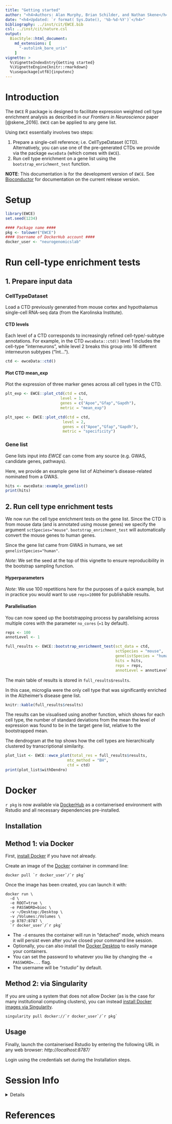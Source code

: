 ```yaml
---
title: "Getting started"
author: "<h4>Authors: Alan Murphy, Brian Schilder, and Nathan Skene</h4>"
date: "<h4>Updated: `r format( Sys.Date(), '%b-%d-%Y')`</h4>"
bibliography: ../inst/cit/EWCE.bib
csl: ../inst/cit/nature.csl
output:
  BiocStyle::html_document:
    md_extensions: [ 
      "-autolink_bare_uris" 
    ]
vignette: >
  %\VignetteIndexEntry{Getting started}
  %\VignetteEngine{knitr::rmarkdown}
  %\usepackage[utf8]{inputenc}
---
```


# Introduction

The `EWCE` R package is designed to facilitate expression weighted cell type
enrichment analysis as described in our *Frontiers in Neuroscience* 
paper [@skene_2016]. `EWCE` can be applied to any gene list. 
 
Using `EWCE` essentially involves two steps:

1. Prepare a single-cell reference; i.e. CellTypeDataset (CTD). Alternatively, 
you can use one of the pre-generated CTDs we provide via the package `ewceData`
(which comes with `EWCE`).  
2. Run cell type enrichment on a gene list using the `bootstrap_enrichment_test` function. 

**NOTE**: This documentation is for the development version of `EWCE`. See [Bioconductor](https://bioconductor.org/packages/release/bioc/html/EWCE.html) for documentation on the current release version. 

# Setup

```r
library(EWCE) 
set.seed(1234)

#### Package name ####
pkg <- tolower("EWCE")
#### Username of DockerHub account ####
docker_user <- "neurogenomicslab"
```

# Run cell-type enrichment tests 

## 1. Prepare input data

### CellTypeDataset

Load a CTD previously generated from mouse cortex and hypothalamus single-cell RNA-seq data (from the Karolinska Institute). 

#### CTD levels 

Each level of a CTD corresponds to increasingly refined cell-type/-subtype annotations. For example, in the CTD  `ewceData::ctd()` level 1 includes the cell-type "interneurons", while level 2 breaks this group into 16 different interneuron subtypes ("Int...").

```r
ctd <- ewceData::ctd()
```

#### Plot CTD mean_exp

Plot the expression of three marker genes across all cell types in the CTD.

```r
plt_exp <- EWCE::plot_ctd(ctd = ctd,
                        level = 1,
                        genes = c("Apoe","Gfap","Gapdh"),
                        metric = "mean_exp")
```

```r
plt_spec <- EWCE::plot_ctd(ctd = ctd,
                         level = 2,
                         genes = c("Apoe","Gfap","Gapdh"),
                         metric = "specificity")
```


### Gene list

Gene lists input into *EWCE*  can come from any source (e.g. GWAS, candidate genes, pathways). 

Here, we provide an example gene list of Alzheimer's disease-related nominated from a GWAS.

```r
hits <- ewceData::example_genelist()
print(hits)
```

 
## 2. Run cell type enrichment tests

We now run the cell type enrichment tests on the gene list. Since the CTD is from mouse data (and is annotated using mouse genes) we specify the argument `sctSpecies="mouse"`. `bootstrap_enrichment_test` will automatically convert the mouse genes to human genes.

Since the gene list came from GWAS in humans, we set `genelistSpecies="human"`.

*Note*: We set the seed at the top of this vignette to
ensure reproducibility in the bootstrap sampling function.

#### Hyperparameters

*Note*: We use 100 repetitions here for the purposes of a quick example, but in practice you would want to use `reps=10000` for publishable results.

#### Parallelisation

You can now speed up the bootstrapping process by parallelising across
multiple cores with the parameter `no_cores` (`=1` by default).

```r
reps <- 100
annotLevel <- 1
```

```r
full_results <- EWCE::bootstrap_enrichment_test(sct_data = ctd,
                                                sctSpecies = "mouse",
                                                genelistSpecies = "human",
                                                hits = hits, 
                                                reps = reps,
                                                annotLevel = annotLevel)
```

 

The main table of results is stored in `full_results$results`.

In this case, microglia were the only cell type that was significantly enriched in the Alzheimer's disease gene list.

```r
knitr::kable(full_results$results)
```

The results can be visualised using another function, which shows for each cell type, the number of standard deviations from the mean the level of expression was found to be in the target gene list, relative to the bootstrapped mean.

The dendrogram at the top shows how the cell types are hierarchically clustered by transcriptional similarity.
 
```r
plot_list <- EWCE::ewce_plot(total_res = full_results$results,
                           mtc_method = "BH",
                           ctd = ctd)
print(plot_list$withDendro)
```
     

# Docker

`r pkg` is now available via 
[DockerHub](https://hub.docker.com/repository/docker/`r docker_user`/`r pkg`) 
as a containerised environment with Rstudio and 
all necessary dependencies pre-installed.

## Installation 

## Method 1: via Docker

First, [install Docker](https://docs.docker.com/get-docker/) 
if you have not already. 

Create an image of the [Docker](https://www.docker.com/) container 
in command line:  

```
docker pull `r docker_user`/`r pkg`
```

Once the image has been created, you can launch it with:  

```
docker run \
  -d \
  -e ROOT=true \
  -e PASSWORD=bioc \
  -v ~/Desktop:/Desktop \
  -v /Volumes:/Volumes \
  -p 8787:8787 \
  `r docker_user`/`r pkg`
```  

* The `-d` ensures the container will run in "detached" mode,
which means it will persist even after you've closed your command line session.  
* Optionally, you can also install the [Docker Desktop](https://www.docker.com/products/docker-desktop) 
to easily manage your containers.  
* You can set the password to whatever you like by changing the 
`-e PASSWORD=...` flag.  
* The username will be *"rstudio"* by default.

## Method 2: via Singularity

If you are using a system that does not allow Docker 
(as is the case for many institutional computing clusters), 
you can instead [install Docker images via Singularity](https://sylabs.io/guides/2.6/user-guide/singularity_and_docker.html).  

```
singularity pull docker://`r docker_user`/`r pkg`
```


## Usage 

Finally, launch the containerised Rstudio by entering the 
following URL in any web browser:
*http://localhost:8787/* 

Login using the credentials set during the Installation steps.  

     
     
# Session Info

<details>

```r
utils::sessionInfo()
```

</details>


# References

